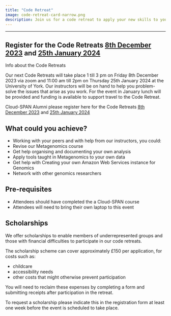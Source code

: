 ```yaml
---
title: "Code Retreat"
image: code-retreat-card-narrow.png
description: Join us for a code retreat to apply your new skills to your own data and network with other genomics researchers.
---
```

---
::: {.callout-note appearance="tip"}

# Register for the Code Retreats [8th December 2023](https://forms.gle/UAMxQeDdmBTcgsLt7) and [25th January 2024](https://forms.gle/2LsvUvb6SY39ppSd8)
:::

Info about the Code Retreats

Our next Code Retreats will take place 1 till 3 pm on Friday 8th December 2023 via zoom and 11:00 am till 2pm on Thursday 25th January 2024 at the University of York. Our instructors will be on hand to help you problem-solve the issues that arise as you work. For the event in January lunch will be provided and funding is available to support travel to the Code Retreat.

Cloud-SPAN Alumni please register here for the Code Retreats [8th December 2023](https://forms.gle/UAMxQeDdmBTcgsLt7) and [25th January 2024](https://forms.gle/2LsvUvb6SY39ppSd8)

## What could you achieve?

-   Working with your peers and with help from our instructors, you could:
-   Revise our Metagenomics course
-   Get help organising and documenting your own analysis
-   Apply tools taught in Metagenomics to your own data
-   Get help with Creating your own Amazon Web Services instance for Genomics
-   Network with other genomics researchers

## Pre-requisites

-   Attendees should have completed the a Cloud-SPAN course
-   Attendees will need to bring their own laptop to this event

## Scholarships

We offer scholarships to enable members of underrepresented groups and those with financial difficulties to participate in our code retreats.

The scholarship scheme can cover approximately £150 per application, for costs such as:

- childcare
- accessibility needs
- other costs that might otherwise prevent participation

You will need to reclaim these expenses by completing a form and submitting receipts after participation in the retreat.

To request a scholarship please indicate this in the registration form at least one week before the event is scheduled to take place. 
